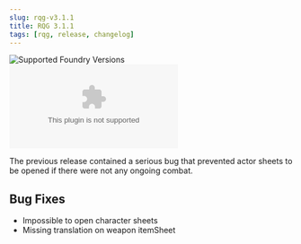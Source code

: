```yaml
---
slug: rqg-v3.1.1
title: RQG 3.1.1
tags: [rqg, release, changelog]
---
```


![Supported Foundry Versions](https://img.shields.io/endpoint?url=https://foundryshields.com/version?url=https://github.com/sun-dragon-cult/fvtt-system-rqg/releases/download/v3.1.1/system.json)
![Download Count](https://img.shields.io/github/downloads/sun-dragon-cult/fvtt-system-rqg/v3.1.1/rqg.zip)

The previous release contained a serious bug that prevented actor sheets to be opened if there were
not any ongoing combat.

## Bug Fixes

- Impossible to open character sheets <GithubIssue issue="627" repo="fvtt-system-rqg" />
- Missing translation on weapon itemSheet
